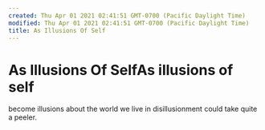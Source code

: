 ```yaml
---
created: Thu Apr 01 2021 02:41:51 GMT-0700 (Pacific Daylight Time)
modified: Thu Apr 01 2021 02:41:51 GMT-0700 (Pacific Daylight Time)
title: As Illusions Of Self
---
```

# As Illusions Of SelfAs illusions of self
become illusions about the world we live in
disillusionment could take quite a peeler.